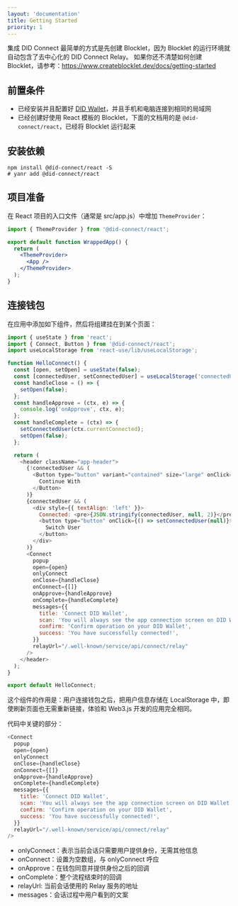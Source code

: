 ```yaml
---
layout: 'documentation'
title: Getting Started
priority: 1
---
```


集成 DID Connect 最简单的方式是先创建 Blocklet，因为 Blocklet 的运行环境就自动包含了去中心化的 DID Connect Relay。
如果你还不清楚如何创建 Blocklet，请参考：https://www.createblocklet.dev/docs/getting-started

## 前置条件

- 已经安装并且配置好 [DID Wallet](https://www.didwallet.io)，并且手机和电脑连接到相同的局域网
- 已经创建好使用 React 模板的 Blocklet，下面的文档用的是 `@did-connect/react`，已经将 Blocklet 运行起来

## 安装依赖

```shell
npm install @did-connect/react -S
# yanr add @did-connect/react
```

## 项目准备

在 React 项目的入口文件（通常是 src/app.js）中增加 `ThemeProvider`：

```jsx
import { ThemeProvider } from '@did-connect/react';

export default function WrappedApp() {
  return (
    <ThemeProvider>
      <App />
    </ThemeProvider>
  );
}
```

## 连接钱包

在应用中添加如下组件，然后将组建挂在到某个页面：

```js
import { useState } from 'react';
import { Connect, Button } from '@did-connect/react';
import useLocalStorage from 'react-use/lib/useLocalStorage';

function HelloConnect() {
  const [open, setOpen] = useState(false);
  const [connectedUser, setConnectedUser] = useLocalStorage('connectedUser', null);
  const handleClose = () => {
    setOpen(false);
  };
  const handleApprove = (ctx, e) => {
    console.log('onApprove', ctx, e);
  };
  const handleComplete = (ctx) => {
    setConnectedUser(ctx.currentConnected);
    setOpen(false);
  };

  return (
    <header className="app-header">
      {!connectedUser && (
        <Button type="button" variant="contained" size="large" onClick={() => setOpen(true)}>
          Continue With
        </Button>
      )}
      {connectedUser && (
        <div style={{ textAlign: 'left' }}>
          Connected: <pre>{JSON.stringify(connectedUser, null, 2)}</pre>
          <button type="button" onClick={() => setConnectedUser(null)}>
            Switch User
          </button>
        </div>
      )}
      <Connect
        popup
        open={open}
        onlyConnect
        onClose={handleClose}
        onConnect={[]}
        onApprove={handleApprove}
        onComplete={handleComplete}
        messages={{
          title: 'Connect DID Wallet',
          scan: 'You will always see the app connection screen on DID Wallet when scan follow qrcode',
          confirm: 'Confirm operation on your DID Wallet',
          success: 'You have successfully connected!',
        }}
        relayUrl="/.well-known/service/api/connect/relay"
      />
    </header>
  );
}

export default HelloConnect;
```

这个组件的作用是：用户连接钱包之后，把用户信息存储在 LocalStorage 中，即使刷新页面也无需重新链接，体验和 Web3.js 开发的应用完全相同。

代码中关键的部分：

```js
<Connect
  popup
  open={open}
  onlyConnect
  onClose={handleClose}
  onConnect={[]}
  onApprove={handleApprove}
  onComplete={handleComplete}
  messages={{
    title: 'Connect DID Wallet',
    scan: 'You will always see the app connection screen on DID Wallet when scan follow qrcode',
    confirm: 'Confirm operation on your DID Wallet',
    success: 'You have successfully connected!',
  }}
  relayUrl="/.well-known/service/api/connect/relay"
/>
```

- onlyConnect：表示当前会话只需要用户提供身份，无需其他信息
- onConnect：设置为空数组，与 onlyConnect 呼应
- onApprove：在钱包同意并提供身份之后的回调
- onComplete：整个流程结束时的回调
- relayUrl: 当前会话使用的 Relay 服务的地址
- messages：会话过程中用户看到的文案
